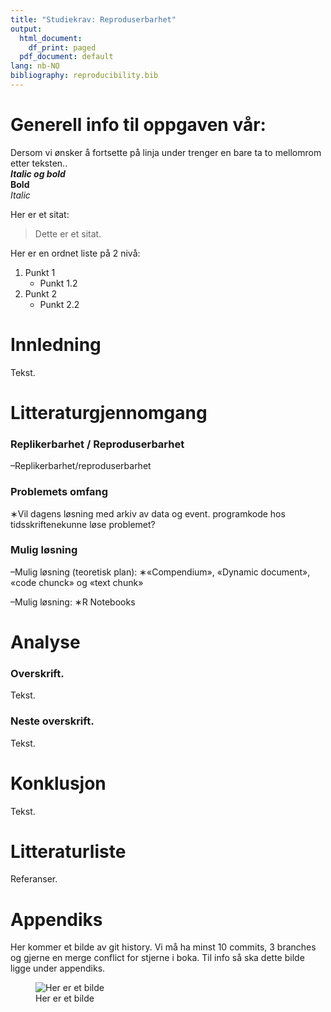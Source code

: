 ```yaml
---
title: "Studiekrav: Reproduserbarhet"
output:
  html_document:
    df_print: paged
  pdf_document: default
lang: nb-NO
bibliography: reproducibility.bib
---
```


# Generell info til oppgaven vår:  
Dersom vi ønsker å fortsette på linja under trenger en bare ta to mellomrom etter teksten..  
_**Italic og bold**_  
**Bold**  
_Italic_

Her er et sitat:  

> Dette er et sitat.

Her er en ordnet liste på  2 nivå:  

1. Punkt 1
    + Punkt 1.2
1. Punkt 2
    + Punkt 2.2

# Innledning
Tekst. 

# Litteraturgjennomgang
### Replikerbarhet / Reproduserbarhet
–Replikerbarhet/reproduserbarhet


      
### Problemets omfang

∗Vil dagens løsning med arkiv av data og event. programkode hos tidsskriftenekunne løse problemet?



### Mulig løsning

–Mulig løsning (teoretisk plan):
      ∗«Compendium», «Dynamic document», «code chunck» og «text chunk»
      
–Mulig løsning:
      ∗R Notebooks 


# Analyse
### Overskrift.
Tekst.

### Neste overskrift.
Tekst.

# Konklusjon
Tekst.

# Litteraturliste
Referanser.

# Appendiks
Her kommer et bilde av git history. Vi må ha minst 10 commits, 3 branches og gjerne en merge conflict for stjerne i boka. Til info så ska dette bilde ligge under appendiks. 

![Her er et bilde](Bildet.png)